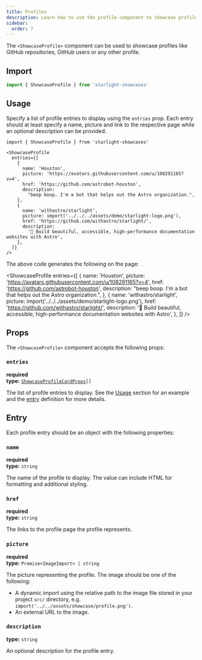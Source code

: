 ```yaml
---
title: Profiles
description: Learn how to use the profile component to showcase profiles including a name, description, picture and link.
sidebar:
  order: 7
---
```


The `<ShowcaseProfile>` component can be used to showcase profiles like GitHub repositories, GitHub users or any other profile.

## Import

```js
import { ShowcaseProfile } from 'starlight-showcases'
```

## Usage

Specify a list of profile entries to display using the `entries` prop.
Each entry should at least specify a name, picture and link to the respective page while an optional description can be provided.

```mdx title="src/content/docs/showcase.mdx"
import { ShowcaseProfile } from 'starlight-showcases'

<ShowcaseProfile
  entries={[
    {
      name: 'Houston',
      picture: 'https://avatars.githubusercontent.com/u/108291165?v=4',
      href: 'https://github.com/astrobot-houston',
      description:
        "beep boop. I'm a bot that helps out the Astro organization.",
    },
    {
      name: 'withastro/starlight',
      picture: import('../../../assets/demo/starlight-logo.png'),
      href: 'https://github.com/withastro/starlight/',
      description:
        '🌟 Build beautiful, accessible, high-performance documentation websites with Astro',
    },
  ]}
/>
```

The above code generates the following on the page:


<ShowcaseProfile
  entries={[
    {
      name: 'Houston',
      picture: 'https://avatars.githubusercontent.com/u/108291165?v=4',
      href: 'https://github.com/astrobot-houston',
      description:
        "beep boop. I'm a bot that helps out the Astro organization.",
    },
    {
      name: 'withastro/starlight',
      picture: import('../../../assets/demo/starlight-logo.png'),
      href: 'https://github.com/withastro/starlight/',
      description:
        '🌟 Build beautiful, accessible, high-performance documentation websites with Astro',
    },
  ]}
/>

## Props

The `<ShowcaseProfile>` component accepts the following props:

### `entries`

**required**  
**type:** <code><a href="#entry">ShowcaseProfileCardProps</a>[]</code>

The list of profile entries to display.
See the [Usage](#usage) section for an example and the [entry](#entry) definition for more details.

## Entry

Each profile entry should be an object with the following properties:

### `name`

**required**  
**type:** `string`

The name of the profile to display.
The value can include HTML for formatting and additional styling.

### `href`

**required**  
**type:** `string`

The links to the profile page the profile represents.

### `picture`

**required**  
**type:** `Promise<ImageImport> | string`

The picture representing the profile.
The image should be one of the following:

- A dynamic import using the relative path to the image file stored in your project `src/` directory, e.g. `import('../../assets/showcase/profile.png')`.
- An external URL to the image.

### `description`

**type:** `string`

An optional description for the profile entry.
